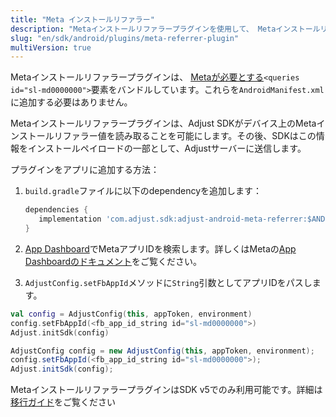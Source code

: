 ```yaml
---
title: "Meta インストールリファラー"
description: "Metaインストールリファラープラグインを使用して、 Metaインストールリファラー情報をAdjustに送信します。"
slug: "en/sdk/android/plugins/meta-referrer-plugin"
multiVersion: true
---
```

<sdkversion version="v5"> <callout type="note"> 

Metaインストールリファラープラグインは、 [Metaが必要とする](https://developers.facebook.com/docs/app-ads/meta-install-referrer#step-1--add-the-meta-apps)`<queries id="sl-md0000000">`要素をバンドルしています。これらを`AndroidManifest.xml`に追加する必要はありません。
</Callout> 

Metaインストールリファラープラグインは、Adjust SDKがデバイス上のMetaインストールリファラー値を読み取ることを可能にします。その後、SDKはこの情報をインストールペイロードの一部として、Adjustサーバーに送信します。

プラグインをアプリに追加する方法：

1. `build.gradle`ファイルに以下のdependencyを追加します：

   <codeblock title="build.gradle"> 

   ```groovy
   dependencies {
      implementation 'com.adjust.sdk:adjust-android-meta-referrer:$ANDROID_V5_VERSION'
   }
   ```

   </CodeBlock> 
2. [App Dashboard](https://developers.facebook.com/apps)でMetaアプリIDを検索します。詳しくはMetaの[App Dashboardのドキュメント](https://developers.facebook.com/docs/development/create-an-app/app-dashboard)をご覧ください。

3. `AdjustConfig.setFbAppId`メソッドに`String`引数としてアプリIDをパスします。

<tabs> <tab title="Kotlin"> <codeblock highlight="{range: 2}"> 

```kotlin
val config = AdjustConfig(this, appToken, environment)
config.setFbAppId(<fb_app_id_string id="sl-md0000000">)
Adjust.initSdk(config)
```

</CodeBlock> </Tab> <tab title="Java"> <codeblock highlight="{range: 2}"> 

```java
AdjustConfig config = new AdjustConfig(this, appToken, environment);
config.setFbAppId(<fb_app_id_string id="sl-md0000000">);
Adjust.initSdk(config);
```

</CodeBlock> </Tab> </Tabs> </SdkVersion> <sdkversion version="v4"> 

MetaインストールリファラープラグインはSDK v5でのみ利用可能です。詳細は[移行ガイド](/en/sdk/android/migration/v4-to-v5)をご覧ください
</SdkVersion>


